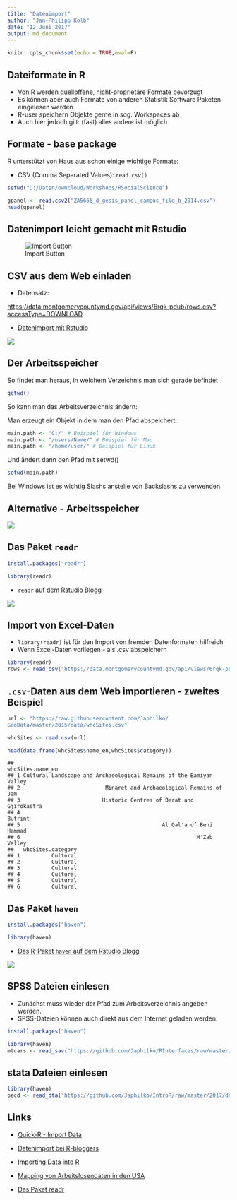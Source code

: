 ```yaml
---
title: "Datenimport"
author: "Jan-Philipp Kolb"
date: "12 Juni 2017"
output: md_document
---
```


```r
knitr::opts_chunk$set(echo = TRUE,eval=F)
```



## Dateiformate in R

-  Von R werden quelloffene, nicht-proprietäre Formate bevorzugt
-  Es können aber auch Formate von anderen Statistik Software Paketen eingelesen werden
-  R-user speichern Objekte gerne in sog. Workspaces ab
-  Auch hier jedoch gilt: (fast) alles andere ist möglich

## Formate - base package

R unterstützt von Haus aus schon einige wichtige Formate:
		
-  CSV (Comma Separated Values): `read.csv()`

```r
setwd("D:/Daten/owncloud/Workshops/RSocialScience")
```

```r
gpanel <- read.csv2("ZA5666_d_gesis_panel_campus_file_b_2014.csv")
head(gpanel)
```


## Datenimport leicht gemacht mit Rstudio

![Import Button](https://i1.wp.com/thepracticalr.files.wordpress.com/2017/01/rstudio-old-import.png?w=456&ssl=1)


## CSV aus dem Web einladen

- Datensatz:

<https://data.montgomerycountymd.gov/api/views/6rqk-pdub/rows.csv?accessType=DOWNLOAD>

- [Datenimport mit Rstudio](https://support.rstudio.com/hc/en-us/articles/218611977-Importing-Data-with-RStudio)

![](figure/ImportCSVPNG.PNG)


## Der Arbeitsspeicher

So findet man heraus, in welchem Verzeichnis man sich gerade befindet


```r
getwd()
```

So kann man das Arbeitsverzeichnis ändern:

Man erzeugt ein Objekt in dem man den Pfad abspeichert:


```r
main.path <- "C:/" # Beispiel für Windows
main.path <- "/users/Name/" # Beispiel für Mac
main.path <- "/home/user/" # Beispiel für Linux
```

Und ändert dann den Pfad mit setwd()


```r
setwd(main.path)
```

Bei Windows ist es wichtig Slashs anstelle von Backslashs zu verwenden.

## Alternative - Arbeitsspeicher

![](figure/SetWD.PNG)

## Das Paket `readr`


```r
install.packages("readr")
```


```r
library(readr)
```

- [`readr` auf dem Rstudio Blogg](https://blog.rstudio.org/2015/10/28/readr-0-2-0/)

![](figure/readrRstudioBlogg.PNG)



## Import von Excel-Daten

-  `library(readr)` ist für den Import von fremden Datenformaten hilfreich
-  Wenn Excel-Daten vorliegen - als .csv abspeichern


```r
library(readr)
rows <- read_csv("https://data.montgomerycountymd.gov/api/views/6rqk-pdub/rows.csv?accessType=DOWNLOAD")
```



## `.csv`-Daten aus dem Web importieren - zweites Beispiel


```r
url <- "https://raw.githubusercontent.com/Japhilko/
GeoData/master/2015/data/whcSites.csv"

whcSites <- read.csv(url) 
```



```r
head(data.frame(whcSites$name_en,whcSites$category))
```

```
##                                                      whcSites.name_en
## 1 Cultural Landscape and Archaeological Remains of the Bamiyan Valley
## 2                           Minaret and Archaeological Remains of Jam
## 3                          Historic Centres of Berat and Gjirokastra 
## 4                                                             Butrint
## 5                                             Al Qal'a of Beni Hammad
## 6                                                        M'Zab Valley
##   whcSites.category
## 1          Cultural
## 2          Cultural
## 3          Cultural
## 4          Cultural
## 5          Cultural
## 6          Cultural
```

## Das Paket `haven`


```r
install.packages("haven")
```


```r
library(haven)
```

- [Das R-Paket `haven` auf dem Rstudio Blogg](https://blog.rstudio.org/2016/10/04/haven-1-0-0/)

![](figure/havenRstudioBlogg.PNG)

## SPSS Dateien einlesen

- Zunächst muss wieder der Pfad zum Arbeitsverzeichnis angeben werden.
- SPSS-Dateien können auch direkt aus dem Internet geladen werden:


```r
install.packages("haven")
```



```r
library(haven)
mtcars <- read_sav("https://github.com/Japhilko/RInterfaces/raw/master/data/mtcars.sav")
```

## stata Dateien einlesen


```r
library(haven)
oecd <- read_dta("https://github.com/Japhilko/IntroR/raw/master/2017/data/oecd.dta")
```


## Links

- [Quick-R - Import Data](http://www.statmethods.net/input/importingdata.html)

- [Datenimport bei R-bloggers](https://www.r-bloggers.com/importing-data-into-r-part-ii/)

- [Importing Data into R](https://thepracticalr.wordpress.com/2016/09/23/importing-data-into-r/)

- [Mapping von Arbeitslosendaten in den USA](https://www.r-bloggers.com/mapping-unemployment-data-2016/)

- [Das Paket readr](https://www.r-bloggers.com/readrproblems-returns-tidy-data/)
